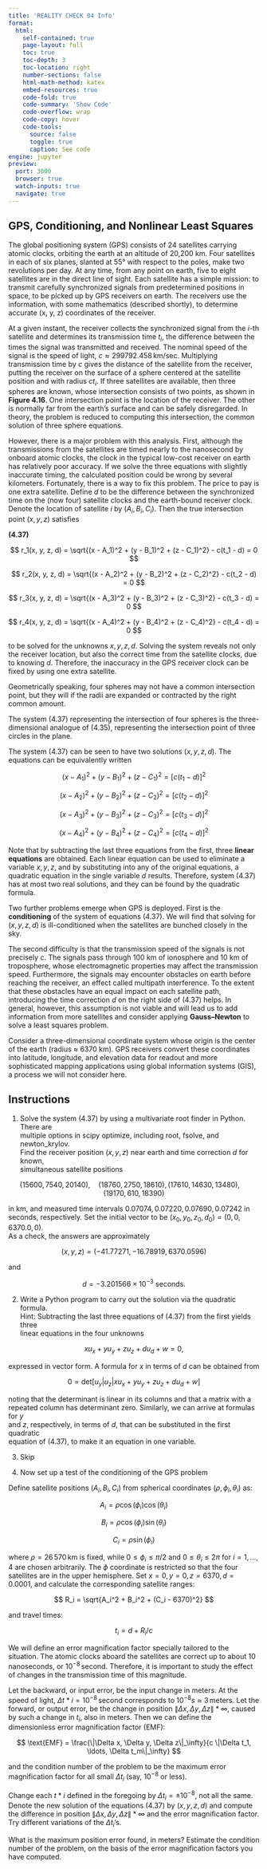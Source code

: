 ```yaml
---
title: 'REALITY CHECK 04 Info'
format:
  html:
    self-contained: true
    page-layout: full
    toc: true
    toc-depth: 3
    toc-location: right
    number-sections: false
    html-math-method: katex
    embed-resources: true
    code-fold: true
    code-summary: 'Show Code'
    code-overflow: wrap
    code-copy: hover
    code-tools:
      source: false
      toggle: true
      caption: See code
engine: jupyter
preview:
  port: 3000
  browser: true
  watch-inputs: true
  navigate: true
---
```


## GPS, Conditioning, and Nonlinear Least Squares

The global positioning system (GPS) consists of 24 satellites carrying atomic clocks, orbiting the earth at an altitude of 20,200 km. Four satellites in each of six planes, slanted at 55° with respect to the poles, make two revolutions per day. At any time, from any point on earth, five to eight satellites are in the direct line of sight. Each satellite has a simple mission: to transmit carefully synchronized signals from predetermined positions in space, to be picked up by GPS receivers on earth. The receivers use the information, with some mathematics (described shortly), to determine accurate (x, y, z) coordinates of the receiver.

At a given instant, the receiver collects the synchronized signal from the _i_-th satellite and determines its transmission time $t_i$, the difference between the times the signal was transmitted and received. The nominal speed of the signal is the speed of light, $c ≈ 299792.458 \, \text{km/sec}$. Multiplying transmission time by $c$ gives the distance of the satellite from the receiver, putting the receiver on the surface of a sphere centered at the satellite position and with radius $ct_i$. If three satellites are available, then three spheres are known, whose intersection consists of two points, as shown in **Figure 4.16**. One intersection point is the location of the receiver. The other is normally far from the earth’s surface and can be safely disregarded. In theory, the problem is reduced to computing this intersection, the common solution of three sphere equations.

However, there is a major problem with this analysis. First, although the transmissions from the satellites are timed nearly to the nanosecond by onboard atomic clocks, the clock in the typical low-cost receiver on earth has relatively poor accuracy. If we solve the three equations with slightly inaccurate timing, the calculated position could be wrong by several kilometers. Fortunately, there is a way to fix this problem. The price to pay is one extra satellite. Define $d$ to be the difference between the synchronized time on the (now four) satellite clocks and the earth-bound receiver clock. Denote the location of satellite $i$ by $(A_i, B_i, C_i)$. Then the true intersection point $(x, y, z)$ satisfies

**(4.37)**

$$
r_1(x, y, z, d) = \sqrt{(x - A_1)^2 + (y - B_1)^2 + (z - C_1)^2} - c(t_1 - d) = 0
$$

$$
r_2(x, y, z, d) = \sqrt{(x - A_2)^2 + (y - B_2)^2 + (z - C_2)^2} - c(t_2 - d) = 0
$$

$$
r_3(x, y, z, d) = \sqrt{(x - A_3)^2 + (y - B_3)^2 + (z - C_3)^2} - c(t_3 - d) = 0
$$

$$
r_4(x, y, z, d) = \sqrt{(x - A_4)^2 + (y - B_4)^2 + (z - C_4)^2} - c(t_4 - d) = 0
$$

to be solved for the unknowns $x, y, z, d$. Solving the system reveals not only the receiver location, but also the correct time from the satellite clocks, due to knowing $d$. Therefore, the inaccuracy in the GPS receiver clock can be fixed by using one extra satellite.

Geometrically speaking, four spheres may not have a common intersection point, but they will if the radii are expanded or contracted by the right common amount.

The system (4.37) representing the intersection of four spheres is the three-dimensional analogue of (4.35), representing the intersection point of three circles in the plane.

The system (4.37) can be seen to have two solutions $(x, y, z, d)$. The equations can be equivalently written

$$
(x - A_1)^2 + (y - B_1)^2 + (z - C_1)^2 = [c(t_1 - d)]^2
$$

$$
(x - A_2)^2 + (y - B_2)^2 + (z - C_2)^2 = [c(t_2 - d)]^2
$$

$$
(x - A_3)^2 + (y - B_3)^2 + (z - C_3)^2 = [c(t_3 - d)]^2
$$

$$
(x - A_4)^2 + (y - B_4)^2 + (z - C_4)^2 = [c(t_4 - d)]^2
$$

Note that by subtracting the last three equations from the first, three **linear equations** are obtained. Each linear equation can be used to eliminate a variable $x, y, z$, and by substituting into any of the original equations, a quadratic equation in the single variable $d$ results. Therefore, system (4.37) has at most two real solutions, and they can be found by the quadratic formula.

Two further problems emerge when GPS is deployed. First is the **conditioning** of the system of equations (4.37). We will find that solving for $(x, y, z, d)$ is ill-conditioned when the satellites are bunched closely in the sky.

The second difficulty is that the transmission speed of the signals is not precisely $c$. The signals pass through 100 km of ionosphere and 10 km of troposphere, whose electromagnetic properties may affect the transmission speed. Furthermore, the signals may encounter obstacles on earth before reaching the receiver, an effect called multipath interference. To the extent that these obstacles have an equal impact on each satellite path, introducing the time correction $d$ on the right side of (4.37) helps. In general, however, this assumption is not viable and will lead us to add information from more satellites and consider applying **Gauss–Newton** to solve a least squares problem.

Consider a three-dimensional coordinate system whose origin is the center of the earth (radius ≈ 6370 km). GPS receivers convert these coordinates into latitude, longitude, and elevation data for readout and more sophisticated mapping applications using global information systems (GIS), a process we will not consider here.

## Instructions

1. Solve the system (4.37) by using a multivariate root finder in Python. There are  
   multiple options in scipy optimize, including root, fsolve, and newton_krylov.  
   Find the receiver position $(x, y, z)$ near earth and time correction $d$ for known,  
   simultaneous satellite positions

$$
(15 600, 7540, 20 140), \quad (18 760, 2750, 18 610),
(17 610, 14 630, 13 480), \quad (19 170, 610, 18 390)
$$

in km, and measured time intervals $0.07074, 0.07220, 0.07690, 0.07242$ in  
seconds, respectively. Set the initial vector to be $(x_0, y_0, z_0, d_0) = (0, 0, 6370.0, 0)$.  
As a check, the answers are approximately

$$
(x, y, z) = (-41.77271, -16.78919, 6370.0596)
$$

and

$$
d = -3.201566 \times 10^{-3} \text{ seconds}.
$$

2. Write a Python program to carry out the solution via the quadratic formula.  
   Hint: Subtracting the last three equations of (4.37) from the first yields three  
   linear equations in the four unknowns

$$
x u_x + y u_y + z u_z + d u_d + w = 0,
$$

expressed in vector form. A formula for $x$ in terms of $d$ can be obtained from

$$
0 = \text{det}[u_y | u_z | x u_x + y u_y + z u_z + d u_d + w]
$$

noting that the determinant is linear in its columns and that a matrix with a  
repeated column has determinant zero. Similarly, we can arrive at formulas for $y$  
and $z$, respectively, in terms of $d$, that can be substituted in the first quadratic  
equation of (4.37), to make it an equation in one variable.

3. Skip

4. Now set up a test of the conditioning of the GPS problem

Define satellite positions $(A_i, B_i, C_i)$ from spherical coordinates $(\rho, \phi_i, \theta_i)$ as:

$$
A_i = \rho \cos(\phi_i) \cos(\theta_i)
$$

$$
B_i = \rho \cos(\phi_i) \sin(\theta_i)
$$

$$
C_i = \rho \sin(\phi_i)
$$

where $\rho = 26 \, 570 \, \text{km}$ is fixed, while $0 \leq \phi_i \leq \pi / 2$ and $0 \leq \theta_i \leq 2 \pi$ for $i = 1, \ldots, 4$ are chosen arbitrarily. The $\phi$ coordinate is restricted so that the four satellites are in the upper hemisphere. Set $x = 0, y = 0, z = 6370, d = 0.0001$, and calculate the corresponding satellite ranges:

$$
R_i = \sqrt{A_i^2 + B_i^2 + (C_i - 6370)^2}
$$

and travel times:

$$
t_i = d + R_i / c
$$

We will define an error magnification factor specially tailored to the situation. The atomic clocks aboard the satellites are correct up to about 10 nanoseconds, or $10^{-8} \, \text{second}$. Therefore, it is important to study the effect of changes in the transmission time of this magnitude.

Let the backward, or input error, be the input change in meters. At the speed of light, $\Delta t*i = 10^{-8} \, \text{second}$ corresponds to $10^{-8} s \approx 3 \, \text{meters}$. Let the forward, or output error, be the change in position $\|\Delta x, \Delta y, \Delta z\|*\infty$, caused by such a change in $t_i$, also in meters. Then we can define the dimensionless error magnification factor (EMF):

$$
\text{EMF} = \frac{\|\Delta x, \Delta y, \Delta z\|_\infty}{c \|\Delta t_1, \ldots, \Delta t_m\|_\infty}
$$

and the condition number of the problem to be the maximum error magnification factor for all small $\Delta t_i$ (say, $10^{-8}$ or less).

Change each $t*i$ defined in the foregoing by $\Delta t_i = \pm 10^{-8}$, not all the same. Denote the new solution of the equations (4.37) by $(x, y, z, d)$ and compute the difference in position $\|\Delta x, \Delta y, \Delta z\|*\infty$ and the error magnification factor. Try different variations of the $\Delta t_i$'s.

What is the maximum position error found, in meters? Estimate the condition number of the problem, on the basis of the error magnification factors you have computed.
